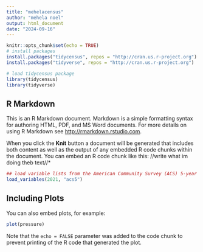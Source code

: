 ```yaml
---
title: "mehelacensus"
author: "mehela noel"
output: html_document
date: "2024-09-16"
---
```


```r
knitr::opts_chunk$set(echo = TRUE)
# install packages
install.packages("tidycensus", repos = "http://cran.us.r-project.org")
install.packages("tidyverse", repos = "http://cran.us.r-project.org")

# load tidycensus package
library(tidycensus)
library(tidyverse)
```

## R Markdown

This is an R Markdown document. Markdown is a simple formatting syntax for authoring HTML, PDF, and MS Word documents. For more details on using R Markdown see <http://rmarkdown.rstudio.com>.

When you click the **Knit** button a document will be generated that includes both content as well as the output of any embedded R code chunks within the document. You can embed an R code chunk like this: //write what im doing theb text//* 

```r
## load variable lists from the American Community Survey (ACS) 5-year estimates files
load_variables(2021, "acs5")
```

## Including Plots

You can also embed plots, for example:

```r
plot(pressure)
```

Note that the `echo = FALSE` parameter was added to the code chunk to prevent printing of the R code that generated the plot.
